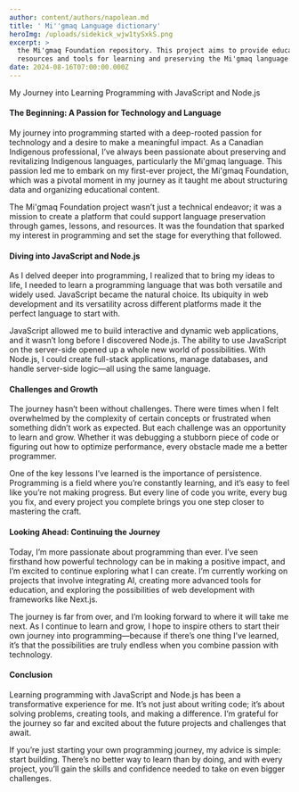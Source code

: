 ```yaml
---
author: content/authors/napolean.md
title: ' Mi''gmaq Language dictionary'
heroImg: /uploads/sidekick_wjw1tySxkS.png
excerpt: >
  the Mi'gmaq Foundation repository. This project aims to provide educational
  resources and tools for learning and preserving the Mi'gmaq language.
date: 2024-08-16T07:00:00.000Z
---
```


My Journey into Learning Programming with JavaScript and Node.js

#### The Beginning: A Passion for Technology and Language

My journey into programming started with a deep-rooted passion for technology and a desire to make a meaningful impact. As a Canadian Indigenous professional, I’ve always been passionate about preserving and revitalizing Indigenous languages, particularly the Mi'gmaq language. This passion led me to embark on my first-ever project, the Mi'gmaq Foundation, which was a pivotal moment in my journey as it taught me about structuring data and organizing educational content.

The Mi'gmaq Foundation project wasn’t just a technical endeavor; it was a mission to create a platform that could support language preservation through games, lessons, and resources. It was the foundation that sparked my interest in programming and set the stage for everything that followed.

#### Diving into JavaScript and Node.js

As I delved deeper into programming, I realized that to bring my ideas to life, I needed to learn a programming language that was both versatile and widely used. JavaScript became the natural choice. Its ubiquity in web development and its versatility across different platforms made it the perfect language to start with.

JavaScript allowed me to build interactive and dynamic web applications, and it wasn’t long before I discovered Node.js. The ability to use JavaScript on the server-side opened up a whole new world of possibilities. With Node.js, I could create full-stack applications, manage databases, and handle server-side logic—all using the same language.

#### Challenges and Growth

The journey hasn’t been without challenges. There were times when I felt overwhelmed by the complexity of certain concepts or frustrated when something didn’t work as expected. But each challenge was an opportunity to learn and grow. Whether it was debugging a stubborn piece of code or figuring out how to optimize performance, every obstacle made me a better programmer.

One of the key lessons I’ve learned is the importance of persistence. Programming is a field where you’re constantly learning, and it’s easy to feel like you’re not making progress. But every line of code you write, every bug you fix, and every project you complete brings you one step closer to mastering the craft.

#### Looking Ahead: Continuing the Journey

Today, I’m more passionate about programming than ever. I’ve seen firsthand how powerful technology can be in making a positive impact, and I’m excited to continue exploring what I can create. I’m currently working on projects that involve integrating AI, creating more advanced tools for education, and exploring the possibilities of web development with frameworks like Next.js.

The journey is far from over, and I’m looking forward to where it will take me next. As I continue to learn and grow, I hope to inspire others to start their own journey into programming—because if there’s one thing I’ve learned, it’s that the possibilities are truly endless when you combine passion with technology.

#### Conclusion

Learning programming with JavaScript and Node.js has been a transformative experience for me. It’s not just about writing code; it’s about solving problems, creating tools, and making a difference. I’m grateful for the journey so far and excited about the future projects and challenges that await.

If you’re just starting your own programming journey, my advice is simple: start building. There’s no better way to learn than by doing, and with every project, you’ll gain the skills and confidence needed to take on even bigger challenges.
